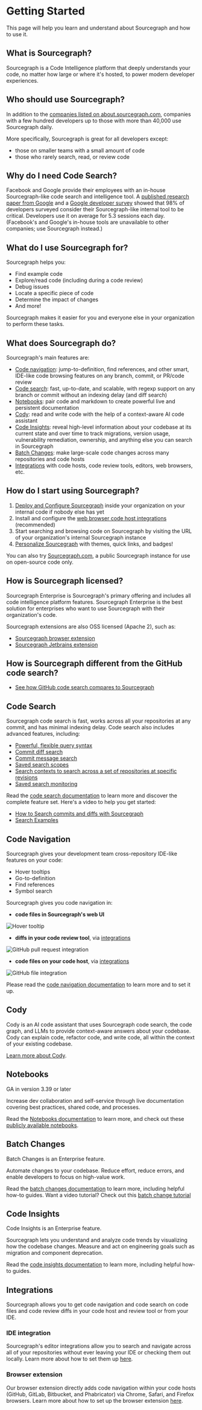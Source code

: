 # Getting Started

<p className= "subtitle"> This page will help you learn and understand about Sourcegraph and how to use it. </p>

## What is Sourcegraph?

Sourcegraph is a Code Intelligence platform that deeply understands your code, no matter how large or where it's hosted, to power modern developer experiences.

## Who should use Sourcegraph?

In addition to the [companies listed on about.sourcegraph.com](https://about.sourcegraph.com), companies with a few hundred developers up to those with more than 40,000 use Sourcegraph daily.

More specifically, Sourcegraph is great for all developers except:

- those on smaller teams with a small amount of code
- those who rarely search, read, or review code

## Why do I need Code Search?

Facebook and Google provide their employees with an in-house Sourcegraph-like code search and intelligence tool. A [published research paper from Google](https://static.googleusercontent.com/media/research.google.com/en//pubs/archive/43835.pdf) and a [Google developer survey](https://docs.google.com/document/d/1LQxLk4E3lrb3fIsVKlANu_pUjnILteoWMMNiJQmqNVU/edit#heading=h.xxziwxixfqq3) showed that 98% of developers surveyed consider their Sourcegraph-like internal tool to be critical. Developers use it on average for 5.3 sessions each day. (Facebook's and Google's in-house tools are unavailable to other companies; use Sourcegraph instead.)

## What do I use Sourcegraph for?

Sourcegraph helps you:

- Find example code
- Explore/read code (including during a code review)
- Debug issues
- Locate a specific piece of code
- Determine the impact of changes
- And more!

Sourcegraph makes it easier for you and everyone else in your organization to perform these tasks.

## What does Sourcegraph do?

Sourcegraph's main features are:

- [Code navigation](#code-navigation): jump-to-definition, find references, and other smart, IDE-like code browsing features on any branch, commit, or PR/code review
- [Code search](#code-search): fast, up-to-date, and scalable, with regexp support on any branch or commit without an indexing delay (and diff search)
- [Notebooks](#notebooks): pair code and markdown to create powerful live and persistent documentation
- [Cody](#cody): read and write code with the help of a context-aware AI code assistant
- [Code Insights](#code-insights): reveal high-level information about your codebase at its current state and over time to track migrations, version usage, vulnerability remediation, ownership, and anything else you can search in Sourcegraph
- [Batch Changes](#batch-changes): make large-scale code changes across many repositories and code hosts
- [Integrations](#integrations) with code hosts, code review tools, editors, web browsers, etc.

## How do I start using Sourcegraph?

1. [Deploy and Configure Sourcegraph](../admin/deploy/index.md) inside your organization on your internal code if nobody else has yet
1. Install and configure the [web browser code host integrations](../integration/browser_extension.md) (recommended)
1. Start searching and browsing code on Sourcegraph by visiting the URL of your organization's internal Sourcegraph instance
1. [Personalize Sourcegraph](personalization/index.md) with themes, quick links, and badges!

You can also try [Sourcegraph.com](https://sourcegraph.com/search), a public Sourcegraph instance for use on open-source code only.

## How is Sourcegraph licensed?

Sourcegraph Enterprise is Sourcegraph's primary offering and includes all code intelligence platform features. Sourcegraph Enterprise is the best solution for enterprises who want to use Sourcegraph with their organization's code.

Sourcegraph extensions are also OSS licensed (Apache 2), such as:

- [Sourcegraph browser extension](https://github.com/sourcegraph/sourcegraph/tree/master/client/browser)
- [Sourcegraph Jetbrains extension](https://github.com/sourcegraph/sourcegraph/tree/main/client/jetbrains)

## How is Sourcegraph different from the GitHub code search?

- [See how GitHub code search compares to Sourcegraph](./github-vs-sourcegraph)

## Code Search

Sourcegraph code search is fast, works across all your repositories at any commit, and has minimal indexing delay. Code search also includes advanced features, including:

- [Powerful, flexible query syntax](../code_search/reference/queries.md)
- [Commit diff search](../code_search/explanations/features.md#commit-diff-search)
- [Commit message search](../code_search/explanations/features.md#commit-message-search)
- [Saved search scopes](../code_search/explanations/features.md#search-scopes)
- [Search contexts to search across a set of repositories at specific revisions](../code_search/explanations/features.md#search-contexts)
- [Saved search monitoring](../code_monitoring/index.md)

Read the [code search documentation](../code_search/index.md) to learn more and discover the complete feature set. Here's a video to help you get started:
- [How to Search commits and diffs with Sourcegraph](https://youtu.be/w-RrDz9hyGI)
- [Search Examples](https://sourcegraph.github.io/sourcegraph-search-examples/)

## Code Navigation

Sourcegraph gives your development team cross-repository IDE-like features on your code:

- Hover tooltips
- Go-to-definition
- Find references
- Symbol search

Sourcegraph gives you code navigation in:

- **code files in Sourcegraph's web UI**

![Hover tooltip](https://storage.googleapis.com/sourcegraph-assets/code-graph/docs/hover-tooltip.png)

- **diffs in your code review tool**, via [integrations](../integration/index.md)

![GitHub pull request integration](https://storage.googleapis.com/sourcegraph-assets/code-graph/docs/github-pr.png)

- **code files on your code host**, via [integrations](../integration/index.md)

![GitHub file integration](https://storage.googleapis.com/sourcegraph-assets/code-graph/docs/github-file.png)

Please read the [code navigation documentation](../code_navigation/index.md) to learn more and to set it up.

## Cody

Cody is an AI code assistant that uses Sourcegraph code search, the code graph, and LLMs to provide context-aware answers about your codebase. Cody can explain code, refactor code, and write code, all within the context of your existing codebase.

[Learn more about Cody](../cody/overview/index.md).

## Notebooks

<Callout type="note">GA in version 3.39 or later</Callout>

Increase dev collaboration and self-service through live documentation covering best practices, shared code, and processes.

Read the [Notebooks documentation](../notebooks/index.md) to learn more, and check out these [publicly available notebooks](https://sourcegraph.com/notebooks?_ga=2.9922293.1906238367.1667257632-528424761.1615652680&_gl=1*1xalma3*_ga*NTI4NDI0NzYxLjE2MTU2NTI2ODA.*_ga_E82CCDYYS1*MTY2NzI1NzYzMi41NS4xLjE2NjcyNjA3NjIuMC4wLjA.).

## Batch Changes

<Callout type="info">Batch Changes is an Enterprise feature.</Callout>

Automate changes to your codebase. Reduce effort, reduce errors, and enable developers to focus on high-value work.

Read the [batch changes documentation](../batch_changes/index.md) to learn more, including helpful how-to guides. Want a video tutorial? Check out this [batch change tutorial](https://www.youtube.com/watch?v=eOmiyXIWTCw)

## Code Insights

<Callout type="info">Code Insights is an Enterprise feature.</Callout>

Sourcegraph lets you understand and analyze code trends by visualizing how the codebase changes. Measure and act on engineering goals such as migration and component deprecation.

Read the [code insights documentation](../code_insights/index.md) to learn more, including helpful how-to guides.

## Integrations

Sourcegraph allows you to get code navigation and code search on code files and code review diffs in your code host and review tool or from your IDE.

### IDE integration

Sourcegraph's editor integrations allow you to search and navigate across all of your repositories without ever leaving your IDE or checking them out locally. Learn more about how to set them up [here](../integration/editor.md).

### Browser extension

Our browser extension directly adds code navigation within your code hosts (GitHub, GitLab, Bitbucket, and Phabricator) via Chrome, Safari, and Firefox browsers. Learn more about how to set up the browser extension [here](../integration/browser_extension/index.md).
